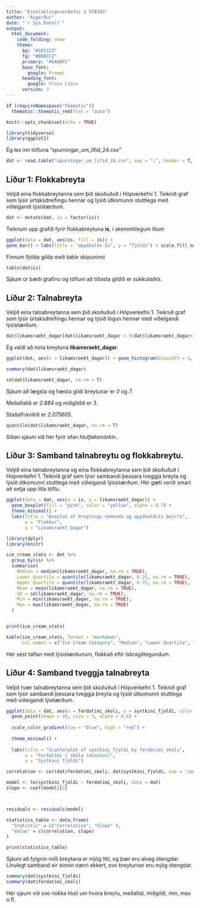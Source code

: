 ```yaml
---
title: "Einstaklingsverkefni 2 STÆ203"
author: "Ásgerður"
date: "`r Sys.Date()`"
output: 
  html_document:
    code_folding: show
    theme:
      bg: "#202123"
      fg: "#B8BCC2"
      primary: "#EA80FC"
      base_font:
        google: Prompt
      heading_font:
        google: Proza Libre
      version: 3
---
```


```r
if (requireNamespace("thematic")) 
  thematic::thematic_rmd(font = "auto")

knitr::opts_chunk$set(echo = TRUE)
```

```r
library(tidyverse)
library(ggplot2)
```

Ég les inn töfluna "spurningar_um_lifid_24.csv"

```r
dat <- read.table("spurningar_um_lifid_24.csv", sep = ";", header = T, dec = ",")
```

## Liður 1: Flokkabreyta

Veljið eina flokkabreytanna sem þið skoðuðuð í Hópverkefni 1. Teiknið graf sem lýsir úrtaksdreifingu hennar og lýsið útkomunni stuttlega með viðeigandi lýsistærðum.

```r
dat <- mutate(dat, is = factor(is))
```

Teiknum upp grafið fyrir flokkabreytuna **is**, í skemmtilegum litum

```r
ggplot(data = dat, aes(is, fill = is)) + 
geom_bar() + labs(title = "Uppáhalds Ís", y = "fjöldi") + scale_fill_manual(values = c("#f542e6", "#452e2e", "#e3e3cf"))
```

Finnum fjölda gilda með *table* skipuninni

```r
table(dat$is)

```

Sjáum úr bæði grafinu og töfluni að tíðasta gildið er *súkkulaðiís*.

## Liður 2: Talnabreyta

Veljið eina talnabreytanna sem þið skoðuðuð í Hópverkefni 1. Teiknið graf sem lýsir úrtaksdreifingu hennar og lýsið lögun hennar með viðeigandi lýsistærðum.

```r
dat$likamsraekt_dagar[dat$likamsraekt_dagar < 0|dat$likamsraekt_dagar>7] <- NA
```

Ég valdi að nota breytuna **likamsraekt_dagar**.

```r
ggplot(dat, aes(x = likamsraekt_dagar)) + geom_histogram(binwidth = 1, color= "#46ad0e", fill= "#0c9bfa")+ xlab("dagar á viku") + ylab("fjöldi") 
```

```r
summary(dat$likamsraekt_dagar)
```

```r
sd(dat$likamsraekt_dagar, na.rm = T)
```

Sjáum að lægsta og hæsta gildi breytunar er *0* og *7*.

Meðaltalið er *2.884* og miðgildið er *3*.

Staðalfrávikið er *2.075605*.

```r
quantile(dat$likamsraekt_dagar, na.rm = T)
```

Síðan sjáum við hér fyrir ofan *hlutfallsmörkin*.

## Liður 3: Samband talnabreytu og flokkabreytu.

Veljið eina talnabreytanna og eina flokkabreytanna sem þið skoðuðuð í Hópverkefni 1. Teiknið graf sem lýsir sambandi þessara tveggja breyta og lýsið útkomunni stuttlega með viðeigandi lýsistærðum. Hér gæti verið smart að setja upp litla töflu.

```r
ggplot(data = dat, aes(x = is, y = likamsraekt_dagar)) +
  geom_boxplot(fill = "pink", color = "yellow", alpha = 0.7) +
  theme_minimal() +
  labs(title = "Boxplot af Hreytingu nemenda og uppáhaldsís þeirra",
       x = "Flokkur",
       y = "Likamsraekt Dagar")
```

```r
library(dplyr)
library(knitr)

ice_cream_stats <- dat %>%
  group_by(is) %>%
  summarise(
    Median = median(likamsraekt_dagar, na.rm = TRUE),
    Lower_Quartile = quantile(likamsraekt_dagar, 0.25, na.rm = TRUE),
    Upper_Quartile = quantile(likamsraekt_dagar, 0.75, na.rm = TRUE),
    Mean = mean(likamsraekt_dagar, na.rm = TRUE),
    SD = sd(likamsraekt_dagar, na.rm = TRUE),
    Min = min(likamsraekt_dagar, na.rm = TRUE),
    Max = max(likamsraekt_dagar, na.rm = TRUE)
  )


print(ice_cream_stats)

kable(ice_cream_stats, format = "markdown", 
      col.names = c("Ice Cream Category", "Median", "Lower Quartile", "Upper Quartile", "Mean", "SD", "Min", "Max"))


```

Hér sést taflan með lýsistærðunum, flokkað eftir ísbragðtegundum.

## Liður 4: Samband tveggja talnabreyta

Veljið tvær talnabreytanna sem þið skoðuðuð í Hópverkefni 1. Teiknið graf sem lýsir sambandi þessara tveggja breyta og lýsið útkomunni stuttlega með viðeigandi lýsitærðum.

```r
ggplot(data = dat, aes(x = ferdatimi_skoli, y = systkini_fjoldi, color = systkini_fjoldi)) +
  geom_point(shape = 10, size = 3, alpha = 0.6) +
  
  scale_color_gradient(low = "blue", high = "red") +
 
  theme_minimal() +
 
  labs(title = "Scatterplot of systkini_fjoldi by ferdatimi_skoli",
       x = "Ferðatími í skóla (minutes)",
       y = "Systkini fjöldi")
```

```r

correlation <- cor(dat$ferdatimi_skoli, dat$systkini_fjoldi, use = "complete.obs")

model <- lm(systkini_fjoldi ~ ferdatimi_skoli, data = dat)
slope <- coef(model)[2]



residuals <- residuals(model)

statistics_table <- data.frame(
  "Statistic" = c("Correlation", "Slope" ),
  "Value" = c(correlation, slope)
)

print(statistics_table)

```

Sjáum að fylgnin milli breytana er mjög lítil, og þær eru alveg ótengdar. Línulegt samband eir einnin nærri ekkert, svo breyturnar eru mjög ótengdar.

```r
summary(dat$systkini_fjoldi)
summary(dat$ferdatimi_skoli)
```

Hér sjáum við svo nokka hluti um hvora breytu, meðaltal, miðgildi, min, max o.fl.
